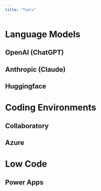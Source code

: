 ```yaml
---
title: "Tools"
---
```


# Language Models
## OpenAI (ChatGPT)

## Anthropic (Claude)

## Huggingface 

# Coding Environments
## Collaboratory

## Azure

# Low Code

## Power Apps 